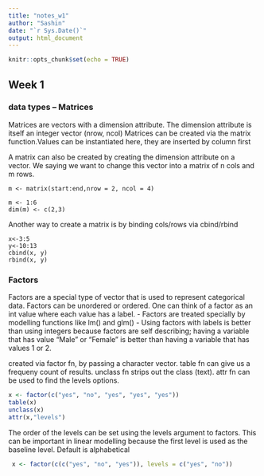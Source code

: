 ```yaml
---
title: "notes_w1"
author: "Sashin"
date: "`r Sys.Date()`"
output: html_document
---
```


```r
knitr::opts_chunk$set(echo = TRUE)
```

## Week 1
### data types -- Matrices
Matrices are vectors with a dimension attribute. The dimension attribute
is itself an integer vector (nrow, ncol)
Matrices can be created via the matrix function.Values can be instantiated here,
they are inserted by column first

A matrix can also be created by creating the dimension attribute on a vector.
We saying we want to change this vector into a matrix of n cols and m rows.

```
m <- matrix(start:end,nrow = 2, ncol = 4)

m <- 1:6
dim(m) <- c(2,3)
```

Another way to create a matrix is by binding cols/rows via cbind/rbind
```
x<-3:5
y<-10:13
cbind(x, y)
rbind(x, y)
```


### Factors
Factors are a special type of vector that is used to represent categorical 
data.
Factors can be unordered or ordered. 
One can think of a factor as an int value where each value has a label.
- Factors are treated specially by modelling functions like lm() and glm()
- Using factors with labels is better than using integers because factors
are self describing; having a variable that has value "Male" or "Female"
is better than having a variable that has values 1 or 2.

created via factor fn, by passing a character vector. table fn can give
us a frequeny count of results. unclass fn strips out the class (text).
attr fn can be used to find the levels options.

```r
x <- factor(c("yes", "no", "yes", "yes", "yes"))
table(x)
unclass(x)
attr(x,"levels")
```

The order of the levels can be set using the levels argument to factors.
This can be important in linear modelling because the first level is used as
the baseline level. Default is alphabetical
```r
 x <- factor(c(c("yes", "no", "yes")), levels = c("yes", "no"))
```

